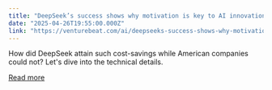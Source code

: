 ```yaml
---
title: "DeepSeek’s success shows why motivation is key to AI innovation"
date: "2025-04-26T19:55:00.000Z"
link: "https://venturebeat.com/ai/deepseeks-success-shows-why-motivation-is-key-to-ai-innovation/"
---
```


How did DeepSeek attain such cost-savings while American companies could not? Let's dive into the technical details.

[Read more](https://venturebeat.com/ai/deepseeks-success-shows-why-motivation-is-key-to-ai-innovation/)
